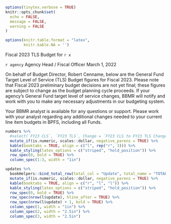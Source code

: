 ```r
options(tinytex.verbose = TRUE)
knitr::opts_chunk$set(
  echo = FALSE,
  message = FALSE,
  warning = FALSE
)

options(knitr.table.format = "latex",
        knitr.kable.NA = '')

```

\hfill \break

\hfill \break

\hfill Fiscal 2023 TLS Budget for `r x` \hfill \hfill \hfill \break

`r agency` Agency Head / Fiscal Officer \hfill March 1, 2022

\hfill \break

On behalf of Budget Director, Robert Cenname, below are the General Fund Target Level of Service (TLS) Budget figures for Fiscal 2023. Please note that Fiscal 2023 preliminary budget decisions are not yet final; these figures are subject to change as the budget planning cycle proceeds. If your agency’s General Fund target level of service changes, BBMR will notify and work with you to make any necessary adjustments in our budgeting system.

Your BBMR analyst is available for any questions or support. Please work with your analyst regarding any additional changes needed to your current line item budgets in BPFS, including all Funds.

```r
numbers %>%
  #select(`FY23 CLS`, `FY23 TLS`, Change = `FY23 CLS to FY23 TLS Change`) %>%
  mutate_if(is.numeric, scales::dollar, negative_parens = TRUE) %>%
  kable(booktabs = TRUE, align = c("l", rep("r", 3))) %>%
  kable_styling(latex_options = c("striped", "hold_position")) %>%
  row_spec(0, bold = TRUE) %>%
  column_spec(1:3, width = "1in") 
```


```r

updates %>%
  bookHelpers::bind_total_row(total_col = "Update", total_name = "TOTAL") %>%
  mutate_if(is.numeric, scales::dollar, negative_parens = TRUE) %>%
  kable(booktabs = TRUE, align = c("r", "l", "l")) %>%
  kable_styling(latex_options = c("striped", "hold_position")) %>%
  row_spec(0, bold = TRUE) %>%
  row_spec(nrow(l$update), hline_after = TRUE) %>%
  row_spec(nrow(l$update) + 1, bold = TRUE) %>%
  column_spec(1, width = "1in") %>%
  column_spec(2, width = "2.5in") %>%
  column_spec(3, width = "2.5in")


```
